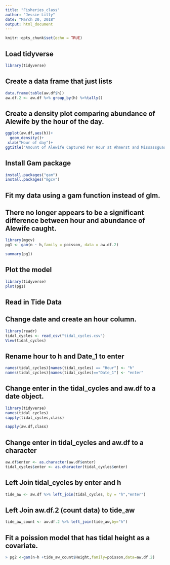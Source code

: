 ```yaml
---
title: "Fisheries_class"
author: "Jessie Lilly"
date: "March 20, 2018"
output: html_document
---
```


```r
knitr::opts_chunk$set(echo = TRUE)
```


## Load tidyverse

```r
library(tidyverse)
```

## Create a data frame that just lists 

```r
data.frame(table(aw.df$h))
aw.df.2 <- aw.df %>% group_by(h) %>%tally()
```


## Create a density plot comparing abundance of Alewife by the hour of the day. 

```r
ggplot(aw.df,aes(h))+
  geom_density()+
 xlab("Hour of day")+
ggtitle("Amount of Alewife Captured Per Hour at Ahmerst and Missassguash Tidal Gates")
```

## Install Gam package

```r
install.packages("gam")
install.packages("mgcv")
```


## Fit my data using a gam function instead of glm. 
## There no longer appears to be a significant difference between hour and abundance of Alewife caught. 


```r
library(mgcv)
pg1 <- gam(n ~ h,family = poisson, data = aw.df.2)

summary(pg1)
```

## Plot the model

```r
library(tidyverse)
plot(pg1)
```

## Read in Tide Data 
## Change date and create an hour column. 

```r
library(readr)
tidal_cycles <- read_csv("tidal_cycles.csv")
View(tidal_cycles)

```


## Rename hour to h and Date_1 to enter

```r
names(tidal_cycles)[names(tidal_cycles) == "Hour"] <- "h"
names(tidal_cycles)[names(tidal_cycles)=="Date_1"] <- "enter"


```

## Change enter in the tidal_cycles and aw.df to a date object. 

```r
library(tidyverse)
names(tidal_cycles)
sapply(tidal_cycles,class)

sapply(aw.df,class)
```

## Change enter in tidal_cycles and aw.df to a character

```r
aw.df$enter <- as.character(aw.df$enter)
tidal_cycles$enter <- as.character(tidal_cycles$enter)

```


## Left Join tidal_cycles by enter and h

```r
tide_aw <- aw.df %>% left_join(tidal_cycles, by = "h","enter")

```

## Left Join aw.df.2 (count data) to tide_aw

```r
tide_aw_count <- aw.df.2 %>% left_join(tide_aw,by="h")
```



## Fit a poission model that has tidal height as a covariate. 

```r
> pg2 <-gam(n~h +tide_aw_count$Height,family=poisson,data=aw.df.2)


```

